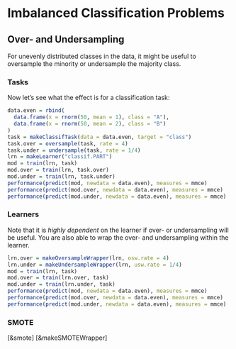 # Imbalanced Classification Problems


## Over- and Undersampling

For unevenly distributed classes in the data, it might be useful to oversample
the minority or undersample the majority class.


### Tasks

Now let's see what the effect is for a classification task:
```r
data.even = rbind(
  data.frame(x = rnorm(50, mean = 1), class = "A"),
  data.frame(x = rnorm(50, mean = 2), class = "B")
)
task = makeClassifTask(data = data.even, target = "class")
task.over = oversample(task, rate = 4)
task.under = undersample(task, rate = 1/4)
lrn = makeLearner("classif.PART")
mod = train(lrn, task)
mod.over = train(lrn, task.over)
mod.under = train(lrn, task.under)
performance(predict(mod, newdata = data.even), measures = mmce)
performance(predict(mod.over, newdata = data.even), measures = mmce)
performance(predict(mod.under, newdata = data.even), measures = mmce)
```


### Learners

Note that it is _highly dependent_ on the learner if over- or undersampling will
be useful. You are also able to wrap the over- and undersampling within the learner.
```r
lrn.over = makeOversampleWrapper(lrn, osw.rate = 4)
lrn.under = makeUndersampleWrapper(lrn, usw.rate = 1/4)
mod = train(lrn, task)
mod.over = train(lrn.over, task)
mod.under = train(lrn.under, task)
performance(predict(mod, newdata = data.even), measures = mmce)
performance(predict(mod.over, newdata = data.even), measures = mmce)
performance(predict(mod.under, newdata = data.even), measures = mmce)
```

### SMOTE
[&smote]
[&makeSMOTEWrapper]
